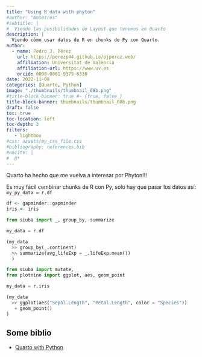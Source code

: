 ```yaml
---
title: "Using R data with phyton"
#author: "Nosotros"
#subtitle: | 
#  Viendo las posibilidades de Layout que tenemos en Quarto
description: |
  Viendo cómo usar datos de R en chunks de Py con Quarto.
author:
  - name: Pedro J. Pérez
    url: https://perezp44.github.io/pjperez.web/
    affiliation: Universitat de València
    affiliation-url: https://www.uv.es
    orcid: 0000-0001-9375-6330
date: 2022-11-08
categories: [Quarto, Python]
image: "./thumbnails/thumbnail_08b.png"
#title-block-banner: true #- {true, false }
title-block-banner: thumbnails/thumbnail_08b.png
draft: false
toc: true
toc-location: left
toc-depth: 3
filters:
   - lightbox
#css: assets/my_css_file.css
#bibliography: references.bib
#nocite: |
#  @*
---
```


Quarto ha hecho que me vuelva a interesar por Phyton!!!

Es muy fácil combinar chunks de R con Py, solo hay que pasar los datos así: `my_py_data = r.df`



```r
df <- gapminder::gapminder
iris <- iris
```


```python
from siuba import _, group_by, summarize

my_data = r.df

(my_data
  >> group_by(_.continent)
  >> summarize(avg_lifeExp = _.lifeExp.mean())
  )

```


```python
from siuba import mutate, _
from plotnine import ggplot, aes, geom_point

my_data = r.iris

(my_data
  >> ggplot(aes("Sepal.Length", "Petal.Length", color = "Species"))
   + geom_point()
)
```

## Some biblio

- [Quarto with Python](https://www.meyerperin.com/using-quarto/)